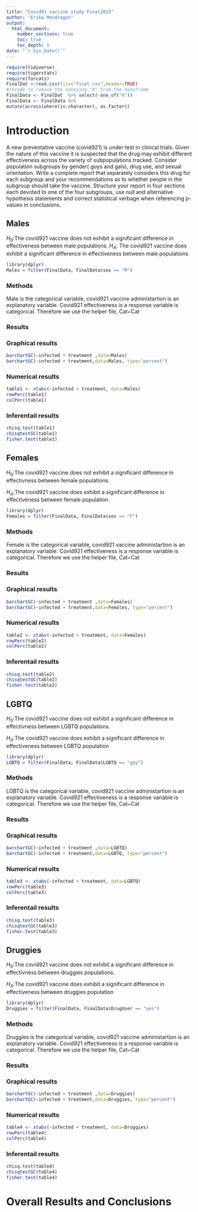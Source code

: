```yaml
---
title: "Covid91 vaccine study Final2023"
author: "Erika Mondragon"
output: 
  html_document:
    number_sections: true
    toc: true
    toc_depth: 5
date: "`r Sys.Date()`" 
---
```


```r
require(tidyverse)
require(tigerstats)
require(forcats)
FinalDat <-read.csv(file="final.csv",header=TRUE)
#recode to remove the annoying "X" from the dataframe
FinalData <- FinalDat  %>% select(-one_of("X"))
FinalData <- FinalData %>%
mutate(across(where(is.character), as.factor))
```

# Introduction

A new  preventative vaccine (covid921) is under test in clinical trials. Given the nature of this vaccine it is suspected that the drug may exhibit different effectiveness across the variety of subpopulations tracked. Consider population subgroups by gender( guys and gals), drug use, and sexual orientation. Write a complete report that separately considers this drug for each subgroup and your recommendations as to whether people in the subgroup should take the vaccine. Structure your report in four sections each devoted to one of the four subgroups, use null and alternative hypothesis statements and correct statistical verbage when referencing p-values in conclusions.



## Males
$H_0$:The covid921 vaccine does not exhibit a significant difference in effectiveness between male populations.
$H_A$: The covid921 vaccine does exhibit a significant difference in effectiveness between male populations

```r
library(dplyr)
Males = filter(FinalData, FinalData$sex == "M")
```

### Methods

Male is the categorical variable, covid921 vaccine administartion is an explanatory variable. Covid921 effectiveness is a response variable is categorical. Therefore we use the helper file, Cat~Cat

### Results

### Graphical results
```r
barchartGC(~infected + treatment ,data=Males)
barchartGC(~infected + treatment,data=Males, type="percent")

```



### Numerical results

```r
table1 <- xtabs(~infected + treatment, data=Males)
rowPerc(table1)
colPerc(table1)
```

### Inferentail results
```r
chisq.test(table1)
chisqtestGC(table1)
fisher.test(table1)
```
## Females

$H_0$:The covid921 vaccine does not exhibit a significant difference in effectivness between female populations.

$H_A$:The covid921 vaccine does exhibit a significant difference in effectiveness between female population

```r
library(dplyr)
Females = filter(FinalData, FinalData$sex == "F")
```

### Methods

Female is the categorical variable, covid921 vaccine administartion is an explanatory variable. Covid921 effectiveness is a response variable is categorical. Therefore we use the helper file, Cat~Cat

### Results

### Graphical results

```r
barchartGC(~infected + treatment ,data=Females)
barchartGC(~infected + treatment,data=Females, type="percent")

```

### Numerical results

```r
table2 <- xtabs(~infected + treatment, data=Females)
rowPerc(table2)
colPerc(table2)
```

### Inferentail results

```r
chisq.test(table2)
chisqtestGC(table2)
fisher.test(table2)
```

## LGBTQ

$H_0$:The covid921 vaccine does not exhibit a significant difference in effectivness between LGBTQ populations.

$H_A$:The covid921 vaccine does exhibit a significant difference in effectiveness between LGBTQ population

```r
library(dplyr)
LGBTQ = filter(FinalData, FinalData$LGBTQ == "gay")
```
### Methods

LGBTQ is the categorical variable, covid921 vaccine administartion is an explanatory variable. Covid921 effectiveness is a response variable is categorical. Therefore we use the helper file, Cat~Cat

### Results

### Graphical results
```r
barchartGC(~infected + treatment ,data=LGBTQ)
barchartGC(~infected + treatment,data=LGBTQ, type="percent")

```

### Numerical results

```r
table3 <- xtabs(~infected + treatment, data=LGBTQ)
rowPerc(table3)
colPerc(table3)
```

### Inferentail results

```r
chisq.test(table3)
chisqtestGC(table3)
fisher.test(table3)
```

## Druggies

$H_0$:The covid921 vaccine does not exhibit a significant difference in effectivness between druggies populations.

$H_A$:The covid921 vaccine does exhibit a significant difference in effectiveness between druggies population

```r
library(dplyr)
Druggies = filter(FinalData, FinalData$DrugUser == "yes")
```

### Methods

Druggies is the categorical variable, covid921 vaccine administartion is an explanatory variable. Covid921 effectiveness is a response variable is categorical. Therefore we use the helper file, Cat~Cat


### Results

### Graphical results

```r
barchartGC(~infected + treatment ,data=Druggies)
barchartGC(~infected + treatment,data=Druggies, type="percent")

```

### Numerical results

```r
table4 <- xtabs(~infected + treatment, data=Druggies)
rowPerc(table4)
colPerc(table4)
```

### Inferentail results

```r
chisq.test(table4)
chisqtestGC(table4)
fisher.test(table4)
```

# Overall Results and Conclusions